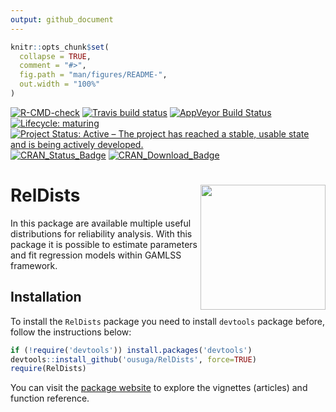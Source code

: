 ```yaml
---
output: github_document
---
```


<!-- README.md is generated from README.Rmd. Please edit that file -->

```r
knitr::opts_chunk$set(
  collapse = TRUE,
  comment = "#>",
  fig.path = "man/figures/README-",
  out.width = "100%"
)
```

<!-- badges: start -->
[![R-CMD-check](https://github.com/ousuga/RelDists/actions/workflows/R-CMD-check.yaml/badge.svg)](https://github.com/ousuga/RelDists/actions/workflows/R-CMD-check.yaml)
[![Travis build status](https://travis-ci.org/ousuga/RelDists.svg?branch=master)](https://travis-ci.org/ousuga/RelDists)
[![AppVeyor Build Status](https://ci.appveyor.com/api/projects/status/github/ousuga/RelDists?branch=master&svg=true)](https://ci.appveyor.com/project/ousuga/RelDists)
[![Lifecycle: maturing](https://img.shields.io/badge/lifecycle-maturing-blue.svg)](https://lifecycle.r-lib.org/articles/stages.html#maturing)
[![Project Status: Active – The project has reached a stable, usable state and is being actively developed.](https://www.repostatus.org/badges/latest/active.svg)](https://www.repostatus.org/#active)
[![CRAN\_Status\_Badge](http://www.r-pkg.org/badges/version-ago/RelDists)](https://cran.r-project.org/package=RelDists)
[![CRAN\_Download\_Badge](http://cranlogs.r-pkg.org/badges/RelDists)](https://cran.r-project.org/package=RelDists)
<!-- badges: end -->

# RelDists <img src="man/figures/RelDists4.3_gris.png" align="right" height="200" align="right"/>

In this package are available multiple useful distributions for reliability analysis. With this package it is possible to estimate parameters and fit regression models within GAMLSS framework.

## Installation

To install the `RelDists` package you need to install `devtools` package before, follow the instructions below:

```r
if (!require('devtools')) install.packages('devtools')
devtools::install_github('ousuga/RelDists', force=TRUE)
require(RelDists)
```
You can visit the [package website](https://ousuga.github.io/RelDists/) to explore the vignettes (articles) and function reference. 

